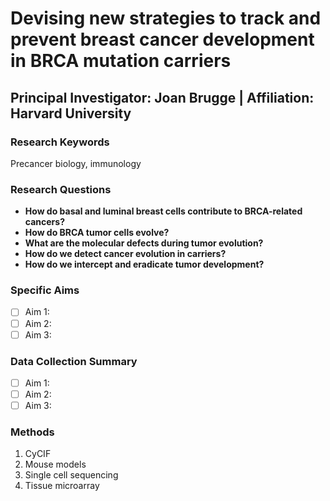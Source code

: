 # Devising new strategies to track and prevent breast cancer development in BRCA mutation carriers
## Principal Investigator: Joan Brugge | Affiliation: Harvard University 
### Research Keywords
Precancer biology, immunology

### Research Questions

- **How do basal and luminal breast cells contribute to BRCA-related cancers?**
- **How do BRCA tumor cells evolve?**
- **What are the molecular defects during tumor evolution?**
- **How do we detect cancer evolution in carriers?**
- **How do we intercept and eradicate tumor development?**

### Specific Aims

- [ ] Aim 1: 
- [ ] Aim 2: 
- [ ] Aim 3: 

### Data Collection Summary

- [ ] Aim 1: 
- [ ] Aim 2: 
- [ ] Aim 3:

### Methods
1. CyCIF
2. Mouse models
3. Single cell sequencing
4. Tissue microarray
